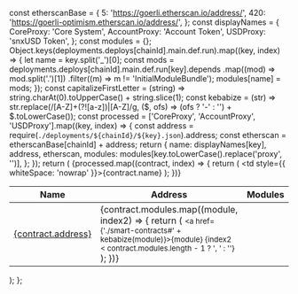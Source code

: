   const etherscanBase = {
    5: 'https://goerli.etherscan.io/address/',
    420: 'https://goerli-optimism.etherscan.io/address/',
  };
  const displayNames = {
    CoreProxy: 'Core System',
    AccountProxy: 'Account Token',
    USDProxy: 'snxUSD Token',
  };
  const modules = {};
  Object.keys(deployments.deploys[chainId].main.def.run).map((key, index) => {
    let name = key.split('_')[0];
    const mods = deployments.deploys[chainId].main.def.run[key].depends
      .map((mod) => mod.split('.')[1])
      .filter((m) => m != 'InitialModuleBundle');
    modules[name] = mods;
  });
  const capitalizeFirstLetter = (string) => string.charAt(0).toUpperCase() + string.slice(1);
  const kebabize = (str) =>
    str.replace(/[A-Z]+(?![a-z])|[A-Z]/g, ($, ofs) => (ofs ? '-' : '') + $.toLowerCase());
  const processed = ['CoreProxy', 'AccountProxy', 'USDProxy'].map((key, index) => {
    const address = require(`./deployments/${chainId}/${key}.json`).address;
    const etherscan = etherscanBase[chainId] + address;
    return {
      name: displayNames[key],
      address,
      etherscan,
      modules: modules[key.toLowerCase().replace('proxy', '')],
    };
  });
  return (
    <table>
      <thead>
        <tr>
          <th>Name</th>
          <th>Address</th>
          <th>Modules</th>
        </tr>
      </thead>
      <tbody>
        {processed.map((contract, index) => {
          return (
            <tr key={index}>
              <td style={{ whiteSpace: 'nowrap' }}>{contract.name}</td>
              <td>
                <a target="_blank" href={contract.etherscan}>
                  {contract.address}
                </a>
              </td>
              <td>
                {contract.modules.map((module, index2) => {
                  return (
                    <small key={index2}>
                      <a href={'./smart-contracts#' + kebabize(module)}>{module}</a>
                      {index2 < contract.modules.length - 1 ? ', ' : ''}
                    </small>
                  );
                })}
              </td>
            </tr>
          );
        })}
      </tbody>
    </table>
  );
};
